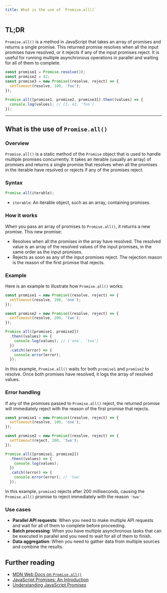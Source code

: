 ```yaml
---
title: What is the use of `Promise.all()`
---
```


## TL;DR

`Promise.all()` is a method in JavaScript that takes an array of promises and returns a single promise. This returned promise resolves when all the input promises have resolved, or it rejects if any of the input promises reject. It is useful for running multiple asynchronous operations in parallel and waiting for all of them to complete.

```js live
const promise1 = Promise.resolve(3);
const promise2 = 42;
const promise3 = new Promise((resolve, reject) => {
  setTimeout(resolve, 100, 'foo');
});

Promise.all([promise1, promise2, promise3]).then((values) => {
  console.log(values); // [3, 42, 'foo']
});
```

---

## What is the use of `Promise.all()`

### Overview

`Promise.all()` is a static method of the `Promise` object that is used to handle multiple promises concurrently. It takes an iterable (usually an array) of promises and returns a single promise that resolves when all the promises in the iterable have resolved or rejects if any of the promises reject.

### Syntax

```js
Promise.all(iterable);
```

- `iterable`: An iterable object, such as an array, containing promises.

### How it works

When you pass an array of promises to `Promise.all()`, it returns a new promise. This new promise:

- Resolves when all the promises in the array have resolved. The resolved value is an array of the resolved values of the input promises, in the same order as the input promises.
- Rejects as soon as any of the input promises reject. The rejection reason is the reason of the first promise that rejects.

### Example

Here is an example to illustrate how `Promise.all()` works:

```js live
const promise1 = new Promise((resolve, reject) => {
  setTimeout(resolve, 100, 'one');
});

const promise2 = new Promise((resolve, reject) => {
  setTimeout(resolve, 200, 'two');
});

Promise.all([promise1, promise2])
  .then((values) => {
    console.log(values); // ['one', 'two']
  })
  .catch((error) => {
    console.error(error);
  });
```

In this example, `Promise.all()` waits for both `promise1` and `promise2` to resolve. Once both promises have resolved, it logs the array of resolved values.

### Error handling

If any of the promises passed to `Promise.all()` reject, the returned promise will immediately reject with the reason of the first promise that rejects.

```js live
const promise1 = new Promise((resolve, reject) => {
  setTimeout(resolve, 100, 'one');
});

const promise2 = new Promise((resolve, reject) => {
  setTimeout(reject, 200, 'two');
});

Promise.all([promise1, promise2])
  .then((values) => {
    console.log(values);
  })
  .catch((error) => {
    console.error(error); // 'two'
  });
```

In this example, `promise2` rejects after 200 milliseconds, causing the `Promise.all()` promise to reject immediately with the reason `'two'`.

### Use cases

- **Parallel API requests**: When you need to make multiple API requests and wait for all of them to complete before proceeding.
- **Batch processing**: When you have multiple asynchronous tasks that can be executed in parallel and you need to wait for all of them to finish.
- **Data aggregation**: When you need to gather data from multiple sources and combine the results.

## Further reading

- [MDN Web Docs on `Promise.all()`](https://developer.mozilla.org/en-US/docs/Web/JavaScript/Reference/Global_Objects/Promise/all)
- [JavaScript Promises: An Introduction](https://developers.google.com/web/fundamentals/primers/promises)
- [Understanding JavaScript Promises](https://www.digitalocean.com/community/tutorials/understanding-javascript-promises)
